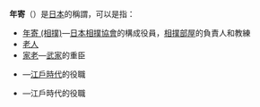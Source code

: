 '''年寄'''（{{jp|j=年寄|hg=としより|rm=Toshiyori|lead=yes}}）是[[日本|日本]]的稱謂，可以是指：
*[[年寄_(相撲)|年寄 (相撲)]]—[[日本相撲協會|日本相撲協會]]的構成役員，[[相撲部屋|相撲部屋]]的負責人和教練
*[[老人|老人]]
*[[家老|家老]]—[[武家|武家]]的重臣
*{{tsl|ja|町年寄}}—[[江戶時代|江戶時代]]的{{tsl|ja|町役人}}役職
*{{tsl|ja|組頭}}—江戶時代的{{tsl|ja|地方三役}}役職

{{消歧義|cat=二字日本相關消歧義}}